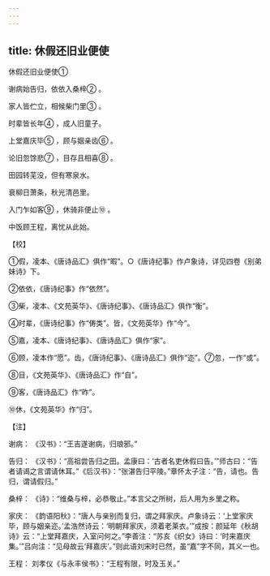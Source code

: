 ```yaml
---
---
---
```

title: 休假还旧业便使
---



休假还旧业便使①


谢病始告归，依依入桑梓② 。

家人皆伫立，相候柴门里③ 。

时辈皆长年④ ，成人旧童子。

上堂嘉庆毕⑤ ，顾与姻亲齿⑥ 。

论旧忽馀悲⑦ ，目存且相喜⑧ 。

田园转芜没，但有寒泉水。

衰柳日萧条，秋光清邑里。

入门乍如客⑨ ，休骑非便止⑩ 。

中饭顾王程，离忧从此始。

【校】

①假，凌本、《唐诗品汇》俱作“暇”。○《唐诗纪事》作卢象诗，详见四卷《别弟妹诗》下。

②依依，《唐诗纪事》作“依然”。

③柴，凌本、《文苑英华》、《唐诗纪事》、《唐诗品汇》俱作“衡”。

④时辈，《唐诗纪事》作“俦类”。皆，《文苑英华》作“今”。

⑤嘉，凌本、《唐诗纪事》、《唐诗品汇》俱作“家”。

⑥顾，凌本作“愿”。齿，《唐诗纪事》、《唐诗品汇》俱作“迩”。⑦忽，一作“或”。

⑧目，《文苑英华》、《唐诗品汇》作“自”。

⑨客，《唐诗品汇》作“昨”。

⑩休，《文苑英华》作“归”。

【注】

谢病： 《汉书》：“王吉遂谢病，归琅邪。”

告归： 《汉书》：“高祖尝告归之田。孟康曰：‘古者名吏休假曰告。’”师古曰：“告者请谒之言谓请休耳。”《后汉书》：“张湛告归平陵。”章怀太子注：“告，请也。告归，谓请假归。”

桑梓： 《诗》：“维桑与梓，必恭敬止。”本言父之所树，后人用为乡里之称。

家庆： 《韵语阳秋》：“唐人与亲别而复归，谓之拜家庆。卢象诗云：‘上堂家庆毕，顾与姻亲迩。’孟浩然诗云：‘明朝拜家庆，须着老莱衣。’”成按：颜延年《秋胡诗》云：“上堂拜嘉庆，入室问何之。”李善注：“苏亥《织女》诗曰：‘时来嘉庆集。’”吕向注：“见母故云‘拜嘉庆’。”则此语刘宋时已然，虽“嘉”字不同，其义一也。

王程： 刘孝仪《与永丰侯书》：“王程有限，时及玉关。”